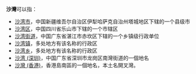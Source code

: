 '''沙灣'''可以指：
* [[沙湾市|沙湾市]]，中国新疆维吾尔自治区伊犁哈萨克自治州塔城地区下辖的一个县级市
* [[沙湾区|沙湾区]]，中国四川省乐山市下辖的一个市辖区
* [[沙湾街道|沙湾街道]]，中国广东省湛江市赤坎区下辖的一个乡镇级行政单位
* [[沙湾镇|沙湾镇]]，多处地方有该名称的行政区
* [[沙湾乡|沙湾乡]]，多处地方有该名称的行政区
* [[沙湾_(深圳)|沙湾 (深圳)]]，中国广东省深圳市龙岗区南灣街道的一個地名
* [[沙灣_(香港)|沙灣 (香港)]]，香港島南區的一個地名，本土名開叉灣。
{{Disambiguation|Cat=二字地名消歧义}}